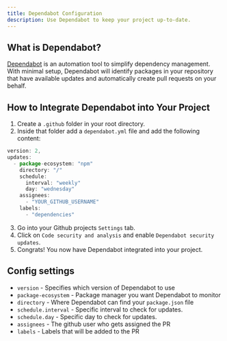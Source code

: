 ```yaml
---
title: Dependabot Configuration
description: Use Dependabot to keep your project up-to-date.
---
```


## What is Dependabot?

[Dependabot](https://github.com/dependabot) is an automation tool to simplify dependency management. With minimal setup,
Dependabot will identify packages in your repository that have available updates and automatically create pull requests on your behalf.

## How to Integrate Dependabot into Your Project

1. Create a `.github` folder in your root directory.
2. Inside that folder add a `dependabot.yml` file and add the following content:

```js title=".github/dependabot.yml" copy
version: 2,
updates:
  - package-ecosystem: "npm"
    directory: "/"
    schedule:
      interval: "weekly"
      day: "wednesday"
    assignees:
      - "YOUR_GITHUB_USERNAME"
    labels:
      - "dependencies"
```

3. Go into your Github projects `Settings` tab.
4. Click on `Code security and analysis` and enable `Dependabot security updates`.
5. Congrats! You now have Dependabot integrated into your project.

## Config settings

- `version` - Specifies which version of Dependabot to use
- `package-ecosystem` - Package manager you want Dependabot to monitor
- `directory` - Where Dependabot can find your `package.json` file
- `schedule.interval` - Specific interval to check for updates.
- `schedule.day` - Specific day to check for updates.
- `assignees` - The github user who gets assigned the PR
- `labels` - Labels that will be added to the PR
